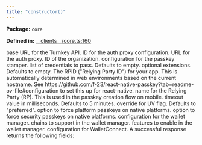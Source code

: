 ```yaml
---
title: "constructor()"
---
```



<p><strong>Package:</strong> <code>core</code></p>

<p><strong>Defined in:</strong> <a href="https://github.com/tkhq/sdk/blob/main/packages/core/src/__clients__/core.ts#L160">__clients__/core.ts:160</a></p>

<H3Bordered text="Parameters" />

<ParamField body="config" type='TurnkeySDKClientConfig' required={true} >
  <Expandable title="config details">
    <NestedParam parentKey="config" childKey="apiBaseUrl" type='string' required={false}>
base URL for the Turnkey API.
</NestedParam>
    <NestedParam parentKey="config" childKey="authProxyConfigId" type='string' required={false}>
ID for the auth proxy configuration.
</NestedParam>
    <NestedParam parentKey="config" childKey="authProxyUrl" type='string' required={false}>
URL for the auth proxy.
</NestedParam>
    <NestedParam parentKey="config" childKey="organizationId" type='string' required={true}>
ID of the organization.
</NestedParam>
    <NestedParam parentKey="config" childKey="passkeyConfig" type='TPasskeyStamperConfig' required={false}>
configuration for the passkey stamper.
</NestedParam>
    <Expandable title="passkeyConfig details">
    <NestedParam parentKey="config.passkeyConfig" childKey="allowCredentials" type='PublicKeyCredentialDescriptor[]' required={false}>
list of credentials to pass. Defaults to empty.
</NestedParam>
    <NestedParam parentKey="config.passkeyConfig" childKey="extensions" type='Record&lt;string, unknown&gt;' required={false}>
optional extensions. Defaults to empty.
</NestedParam>
    <NestedParam parentKey="config.passkeyConfig" childKey="rpId" type='string' required={false}>
The RPID ("Relying Party ID") for your app. This is automatically determined in web environments based on the current hostname. See https://github.com/f-23/react-native-passkey?tab=readme-ov-file#configuration to set this up for react-native.
</NestedParam>
    <NestedParam parentKey="config.passkeyConfig" childKey="rpName" type='string' required={false}>
name for the Relying Party (RP). This is used in the passkey creation flow on mobile.
</NestedParam>
    <NestedParam parentKey="config.passkeyConfig" childKey="timeout" type='number' required={false}>
timeout value in milliseconds. Defaults to 5 minutes.
</NestedParam>
    <NestedParam parentKey="config.passkeyConfig" childKey="userVerification" type='UserVerificationRequirement' required={false}>
override for UV flag. Defaults to "preferred".
</NestedParam>
    <NestedParam parentKey="config.passkeyConfig" childKey="withPlatformKey" type='boolean' required={false}>
option to force platform passkeys on native platforms.
</NestedParam>
    <NestedParam parentKey="config.passkeyConfig" childKey="withSecurityKey" type='boolean' required={false}>
option to force security passkeys on native platforms.
</NestedParam>
    </Expandable>
    <NestedParam parentKey="config" childKey="walletConfig" type='TWalletManagerConfig' required={false}>
configuration for the wallet manager.
</NestedParam>
    <Expandable title="walletConfig details">
    <NestedParam parentKey="config.walletConfig" childKey="chains" type='object' required={true}>
chains to support in the wallet manager.
</NestedParam>
    <Expandable title="chains details">
    <NestedParam parentKey="config.walletConfig.chains" childKey="ethereum" type='object' required={false}></NestedParam>
    <Expandable title="ethereum details">
    <NestedParam parentKey="config.walletConfig.chains.ethereum" childKey="native" type='boolean' required={false}></NestedParam>
    <NestedParam parentKey="config.walletConfig.chains.ethereum" childKey="walletConnectNamespaces" type='unknown[]' required={false}></NestedParam>
    </Expandable>
    <NestedParam parentKey="config.walletConfig.chains" childKey="solana" type='object' required={false}></NestedParam>
    <Expandable title="solana details">
    <NestedParam parentKey="config.walletConfig.chains.solana" childKey="native" type='boolean' required={false}></NestedParam>
    <NestedParam parentKey="config.walletConfig.chains.solana" childKey="walletConnectNamespaces" type='unknown[]' required={false}></NestedParam>
    </Expandable>
    </Expandable>
    <NestedParam parentKey="config.walletConfig" childKey="features" type='object' required={false}>
features to enable in the wallet manager.
</NestedParam>
    <Expandable title="features details">
    <NestedParam parentKey="config.walletConfig.features" childKey="auth" type='boolean' required={false}></NestedParam>
    <NestedParam parentKey="config.walletConfig.features" childKey="connecting" type='boolean' required={false}></NestedParam>
    </Expandable>
    <NestedParam parentKey="config.walletConfig" childKey="walletConnect" type='object' required={false}>
configuration for WalletConnect.
</NestedParam>
    <Expandable title="walletConnect details">
    <NestedParam parentKey="config.walletConfig.walletConnect" childKey="appMetadata" type='object' required={true}></NestedParam>
    <Expandable title="appMetadata details">
    <NestedParam parentKey="config.walletConfig.walletConnect.appMetadata" childKey="description" type='string' required={true}></NestedParam>
    <NestedParam parentKey="config.walletConfig.walletConnect.appMetadata" childKey="icons" type='string[]' required={true}></NestedParam>
    <NestedParam parentKey="config.walletConfig.walletConnect.appMetadata" childKey="name" type='string' required={true}></NestedParam>
    <NestedParam parentKey="config.walletConfig.walletConnect.appMetadata" childKey="url" type='string' required={true}></NestedParam>
    </Expandable>
    <NestedParam parentKey="config.walletConfig.walletConnect" childKey="projectId" type='string' required={true}></NestedParam>
    </Expandable>
    </Expandable>
  </Expandable>
</ParamField>

<ParamField body="apiKeyStamper" type='CrossPlatformApiKeyStamper' required={false} />

<ParamField body="passkeyStamper" type='CrossPlatformPasskeyStamper' required={false} />

<ParamField body="walletManager" type='WalletManagerBase' required={false} />

<H3Bordered text="Response" />
A successful response returns the following fields:

<ResponseField name="returns" type="TurnkeyClient" required={true} />
